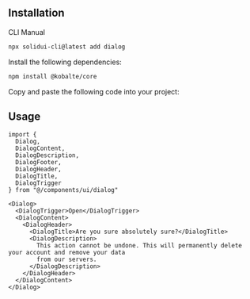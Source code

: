 <MDXHeader
  title="Dialog"
  description="A window overlaid on either the primary window or another dialog window, rendering the content underneath inert."
  docs="https://kobalte.dev/docs/core/components/dialog"
/>

<ComponentPreview name="dialog-demo" />

## Installation

<Tabs defaultValue="cli">

<TabsList>
  <TabsTrigger value="cli">CLI</TabsTrigger>
  <TabsTrigger value="manual">Manual</TabsTrigger>
</TabsList>

<TabsContent value="cli">

```bash
npx solidui-cli@latest add dialog
```

</TabsContent>

<TabsContent value="manual">
<Steps>

<Step>Install the following dependencies: </Step>

```bash
npm install @kobalte/core
```

<Step>Copy and paste the following code into your project: </Step>

<ComponentSource name="dialog" />

</Steps>
</TabsContent>

</Tabs>

## Usage

```tsx
import {
  Dialog,
  DialogContent,
  DialogDescription,
  DialogFooter,
  DialogHeader,
  DialogTitle,
  DialogTrigger
} from "@/components/ui/dialog"
```

```tsx
<Dialog>
  <DialogTrigger>Open</DialogTrigger>
  <DialogContent>
    <DialogHeader>
      <DialogTitle>Are you sure absolutely sure?</DialogTitle>
      <DialogDescription>
        This action cannot be undone. This will permanently delete your account and remove your data
        from our servers.
      </DialogDescription>
    </DialogHeader>
  </DialogContent>
</Dialog>
```
